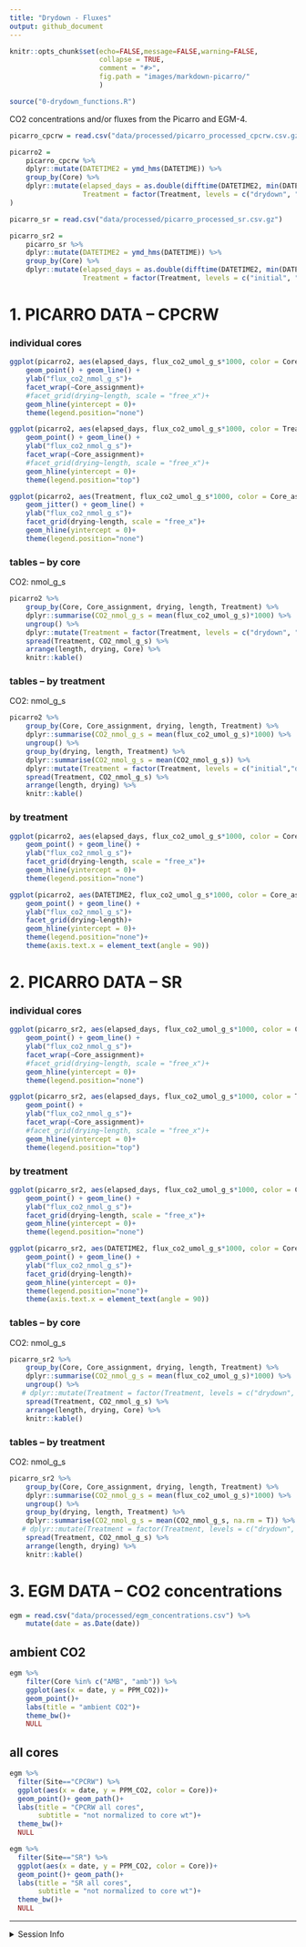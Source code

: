 ```yaml
---
title: "Drydown - Fluxes"
output: github_document
---
```


```r

knitr::opts_chunk$set(echo=FALSE,message=FALSE,warning=FALSE,
                      collapse = TRUE,
                      comment = "#>", 
                      fig.path = "images/markdown-picarro/"
                      )

source("0-drydown_functions.R")
```

CO2 concentrations and/or fluxes from the Picarro and EGM-4.  




```r
picarro_cpcrw = read.csv("data/processed/picarro_processed_cpcrw.csv.gz")

picarro2 = 
    picarro_cpcrw %>% 
    dplyr::mutate(DATETIME2 = ymd_hms(DATETIME)) %>% 
    group_by(Core) %>% 
    dplyr::mutate(elapsed_days = as.double(difftime(DATETIME2, min(DATETIME2), units = "days")),
                  Treatment = factor(Treatment, levels = c("drydown", "drought", "sat", "sat_incubation")) 
)

picarro_sr = read.csv("data/processed/picarro_processed_sr.csv.gz")

picarro_sr2 = 
    picarro_sr %>% 
    dplyr::mutate(DATETIME2 = ymd_hms(DATETIME)) %>% 
    group_by(Core) %>% 
    dplyr::mutate(elapsed_days = as.double(difftime(DATETIME2, min(DATETIME2), units = "days")),
                  Treatment = factor(Treatment, levels = c("initial", "drydown", "drought", "sat", "sat_incubation")))
```


# 1. PICARRO DATA -- CPCRW

### individual cores  
```r
ggplot(picarro2, aes(elapsed_days, flux_co2_umol_g_s*1000, color = Core_assignment)) + 
    geom_point() + geom_line() +
    ylab("flux_co2_nmol_g_s")+
    facet_wrap(~Core_assignment)+
    #facet_grid(drying~length, scale = "free_x")+
    geom_hline(yintercept = 0)+
    theme(legend.position="none")
```

```r
ggplot(picarro2, aes(elapsed_days, flux_co2_umol_g_s*1000, color = Treatment)) + 
    geom_point() + geom_line() +
    ylab("flux_co2_nmol_g_s")+
    facet_wrap(~Core_assignment)+
    #facet_grid(drying~length, scale = "free_x")+
    geom_hline(yintercept = 0)+
    theme(legend.position="top")
```

```r
ggplot(picarro2, aes(Treatment, flux_co2_umol_g_s*1000, color = Core_assignment)) + 
    geom_jitter() + geom_line() +
    ylab("flux_co2_nmol_g_s")+
    facet_grid(drying~length, scale = "free_x")+
    geom_hline(yintercept = 0)+
    theme(legend.position="none")
```

### tables -- by core
CO2: nmol_g_s
```r
picarro2 %>% 
    group_by(Core, Core_assignment, drying, length, Treatment) %>%
    dplyr::summarise(CO2_nmol_g_s = mean(flux_co2_umol_g_s)*1000) %>% 
    ungroup() %>% 
    dplyr::mutate(Treatment = factor(Treatment, levels = c("drydown", "drought", "sat", "sat_incubation"))) %>% 
    spread(Treatment, CO2_nmol_g_s) %>% 
    arrange(length, drying, Core) %>% 
    knitr::kable()
```

### tables -- by treatment
CO2: nmol_g_s
```r
picarro2 %>% 
    group_by(Core, Core_assignment, drying, length, Treatment) %>%
    dplyr::summarise(CO2_nmol_g_s = mean(flux_co2_umol_g_s)*1000) %>% 
    ungroup() %>% 
    group_by(drying, length, Treatment) %>%
    dplyr::summarise(CO2_nmol_g_s = mean(CO2_nmol_g_s)) %>% 
    dplyr::mutate(Treatment = factor(Treatment, levels = c("initial","drydown", "drought", "sat", "sat_incubation"))) %>% 
    spread(Treatment, CO2_nmol_g_s) %>% 
    arrange(length, drying) %>% 
    knitr::kable()
```


### by treatment  
```r
ggplot(picarro2, aes(elapsed_days, flux_co2_umol_g_s*1000, color = Core_assignment)) + 
    geom_point() + geom_line() +
    ylab("flux_co2_nmol_g_s")+
    facet_grid(drying~length, scale = "free_x")+
    geom_hline(yintercept = 0)+
    theme(legend.position="none")
```

```r
ggplot(picarro2, aes(DATETIME2, flux_co2_umol_g_s*1000, color = Core_assignment)) + 
    geom_point() + geom_line() +
    ylab("flux_co2_nmol_g_s")+
    facet_grid(drying~length)+
    geom_hline(yintercept = 0)+
    theme(legend.position="none")+
    theme(axis.text.x = element_text(angle = 90))

```

# 2. PICARRO DATA -- SR

### individual cores  
```r
ggplot(picarro_sr2, aes(elapsed_days, flux_co2_umol_g_s*1000, color = Core_assignment)) + 
    geom_point() + geom_line() +
    ylab("flux_co2_nmol_g_s")+
    facet_wrap(~Core_assignment)+
    #facet_grid(drying~length, scale = "free_x")+
    geom_hline(yintercept = 0)+
    theme(legend.position="none")
```

```r
ggplot(picarro_sr2, aes(elapsed_days, flux_co2_umol_g_s*1000, color = Treatment)) + 
    geom_point() +
    ylab("flux_co2_nmol_g_s")+
    facet_wrap(~Core_assignment)+
    #facet_grid(drying~length, scale = "free_x")+
    geom_hline(yintercept = 0)+
    theme(legend.position="top")
```

### by treatment  
```r
ggplot(picarro_sr2, aes(elapsed_days, flux_co2_umol_g_s*1000, color = Core_assignment)) + 
    geom_point() + geom_line() +
    ylab("flux_co2_nmol_g_s")+
    facet_grid(drying~length, scale = "free_x")+
    geom_hline(yintercept = 0)+
    theme(legend.position="none")
```

```r
ggplot(picarro_sr2, aes(DATETIME2, flux_co2_umol_g_s*1000, color = Core_assignment)) + 
    geom_point() + geom_line() +
    ylab("flux_co2_nmol_g_s")+
    facet_grid(drying~length)+
    geom_hline(yintercept = 0)+
    theme(legend.position="none")+
    theme(axis.text.x = element_text(angle = 90))
```


### tables -- by core
CO2: nmol_g_s
```r
picarro_sr2 %>% 
    group_by(Core, Core_assignment, drying, length, Treatment) %>%
    dplyr::summarise(CO2_nmol_g_s = mean(flux_co2_umol_g_s)*1000) %>% 
    ungroup() %>% 
   # dplyr::mutate(Treatment = factor(Treatment, levels = c("drydown", "drought", "sat", "sat_incubation"))) %>% 
    spread(Treatment, CO2_nmol_g_s) %>% 
    arrange(length, drying, Core) %>% 
    knitr::kable()
```

### tables -- by treatment
CO2: nmol_g_s
```r
picarro_sr2 %>% 
    group_by(Core, Core_assignment, drying, length, Treatment) %>%
    dplyr::summarise(CO2_nmol_g_s = mean(flux_co2_umol_g_s)*1000) %>% 
    ungroup() %>% 
    group_by(drying, length, Treatment) %>%
    dplyr::summarise(CO2_nmol_g_s = mean(CO2_nmol_g_s, na.rm = T)) %>% 
   # dplyr::mutate(Treatment = factor(Treatment, levels = c("drydown", "drought", "sat", "sat_incubation"))) %>% 
    spread(Treatment, CO2_nmol_g_s) %>% 
    arrange(length, drying) %>% 
    knitr::kable()
```

# 3. EGM DATA -- CO2 concentrations

```r
egm = read.csv("data/processed/egm_concentrations.csv") %>% 
    mutate(date = as.Date(date))
```
## ambient CO2
```r
egm %>% 
    filter(Core %in% c("AMB", "amb")) %>% 
    ggplot(aes(x = date, y = PPM_CO2))+
    geom_point()+
    labs(title = "ambient CO2")+
    theme_bw()+
    NULL
```

## all cores

```r
egm %>% 
  filter(Site=="CPCRW") %>% 
  ggplot(aes(x = date, y = PPM_CO2, color = Core))+
  geom_point()+ geom_path()+
  labs(title = "CPCRW all cores",
       subtitle = "not normalized to core wt")+
  theme_bw()+
  NULL

egm %>% 
  filter(Site=="SR") %>% 
  ggplot(aes(x = date, y = PPM_CO2, color = Core))+
  geom_point()+ geom_path()+
  labs(title = "SR all cores",
       subtitle = "not normalized to core wt")+
  theme_bw()+
  NULL
```

---
<details>
    <summary>Session Info</summary>

Date Run: `r Sys.Date()`

```r
sessionInfo()
```
    
</details>